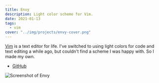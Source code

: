 ```yaml
---
title: Envy
description: Light color scheme for Vim.
date: 2021-01-13
tags:
  - vim
cover: "../img/projects/envy-cover.png"
---
```



[Vim](/notes/vim) is a text editor for life. I've switched to using light colors
for code and text editing a while ago, but couldn't find a scheme I was happy
with. So I made my own.

<ul class="aside">
  <li>
    <a rel="external" target="_blank" href="https://github.com/kkga/vim-envy">
      GitHub
    </a>
  </li>
</ul>

<Image class="breakout" src={envy} alt="Screenshot of Envy" />
